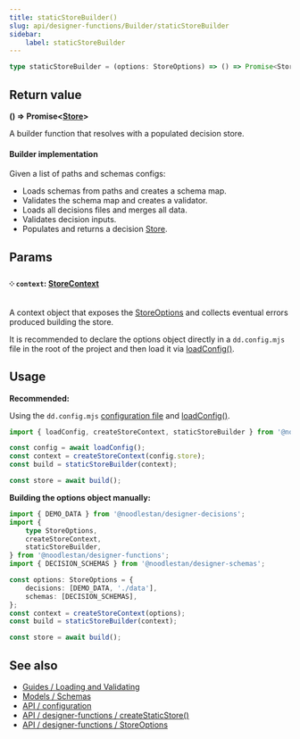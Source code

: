 ```yaml
---
title: staticStoreBuilder()
slug: api/designer-functions/Builder/staticStoreBuilder
sidebar:
    label: staticStoreBuilder
---
```


```ts
type staticStoreBuilder = (options: StoreOptions) => () => Promise<Store>;
```

## Return value

**() => Promise&lt;[Store](/api/designer-functions/Store/Types/Store)&gt;**

A builder function that resolves with a populated decision store.

#### Builder implementation

Given a list of paths and schemas configs:

-   Loads schemas from paths and creates a schema map.
-   Validates the schema map and creates a validator.
-   Loads all decisions files and merges all data.
-   Validates decision inputs.
-   Populates and returns a decision [Store](/api/designer-functions/Store/Types/Store).

## Params

#### ༶ `context`: [StoreContext](/api/designer-functions/Store/Types/StoreContext)

A context object that exposes the [StoreOptions](/api/designer-functions/Store/Types/StoreOptions) and collects eventual errors produced building the store.

It is recommended to declare the options object directly in a `dd.config.mjs` file in the root of the project and then load it via [loadConfig()](/api/designer-functions/config/loadConfig).

## Usage

**Recommended:**

Using the `dd.config.mjs` [configuration file](/api/configuration) and [loadConfig()](/api/designer-functions/Config/loadConfig).

```ts "staticStoreBuilder"
import { loadConfig, createStoreContext, staticStoreBuilder } from '@noodlestan/designer-functions';

const config = await loadConfig();
const context = createStoreContext(config.store);
const build = staticStoreBuilder(context);

const store = await build();
```

**Building the options object manually:**

```ts "StoreOptions" collapse={1-8}
import { DEMO_DATA } from '@noodlestan/designer-decisions';
import {
    type StoreOptions,
    createStoreContext,
    staticStoreBuilder,
} from '@noodlestan/designer-functions';
import { DECISION_SCHEMAS } from '@noodlestan/designer-schemas';

const options: StoreOptions = {
    decisions: [DEMO_DATA, './data'],
    schemas: [DECISION_SCHEMAS],
};
const context = createStoreContext(options);
const build = staticStoreBuilder(context);

const store = await build();
```

## See also

-   [Guides / Loading and Validating](/guides/loading-and-validating-design-decisions/)
-   [Models / Schemas](/models/schemas/)
-   [API / configuration](/api/configuration)
-   [API / designer-functions / createStaticStore()](/api/designer-functions/Store/createStaticStore)
-   [API / designer-functions / StoreOptions](/api/designer-functions/Store/Types/StoreOptions)
